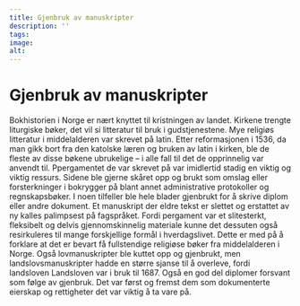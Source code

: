 ```yaml
---
title: Gjenbruk av manuskripter
description: ''
tags:
image: 
alt: 
---
```


# Gjenbruk av manuskripter

Bokhistorien i Norge er nært knyttet til kristningen av landet. Kirkene trengte liturgiske bøker, det vil si litteratur til bruk i gudstjenestene. Mye religiøs litteratur i middelalderen var skrevet på latin. Etter reformasjonen i 1536, da man gikk bort fra den katolske læren og bruken av latin i kirken, ble de fleste av disse bøkene ubrukelige – i alle fall til det de opprinnelig var anvendt til. Ppergamentet de var skrevet på var imidlertid stadig en viktig og viktig ressurs. Sidene ble gjerne skåret opp og brukt som omslag eller forsterkninger i bokrygger på blant annet administrative protokoller og regnskapsbøker. I noen tilfeller ble hele blader gjenbrukt for å skrive diplom eller andre dokument. Et manuskript der eldre tekst er slettet og erstattet av ny kalles palimpsest på fagspråket. Fordi pergament var et slitesterkt, fleksibelt og delvis gjennomskinnelig materiale kunne det dessuten også resirkuleres til mange forskjellige formål i hverdagslivet. Dette er med på å forklare at det er bevart få fullstendige religiøse bøker fra middelalderen i Norge. Også lovmanuskripter ble kuttet opp og gjenbrukt, men landslovsmanuskripter hadde en større sjanse til å overleve, fordi landsloven Landsloven var i bruk til 1687. Også en god del diplomer forsvant som følge av gjenbruk. Det var først og fremst dem som dokumenterte eierskap og rettigheter det var viktig å ta vare på.

